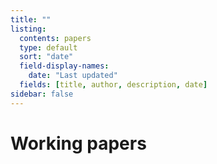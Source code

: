 ```yaml
---
title: ""
listing:
  contents: papers
  type: default
  sort: "date"
  field-display-names:
    date: "Last updated"
  fields: [title, author, description, date]
sidebar: false
---
```


# Working papers
